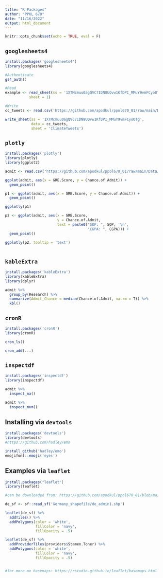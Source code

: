 ```yaml
---
title: "R Packages"
author: "PPOL 670"
date: "11/16/2022"
output: html_document
---
```


```r
knitr::opts_chunk$set(echo = TRUE, eval = F)
```

## `googlesheets4`
```r
install.packages('googlesheets4')
library(googlesheets4)

#Authenticate
gs4_auth()

#Read
example <- read_sheet(ss = '1XTMcmuu0agQVC7IDN8UQvw1KfDPI_MMuY9vmFCyoOTg', 
           sheet = 1)

#Write
cc_tweets <- read.csv('https://github.com/apodkul/ppol670_01/raw/main/Data/Climate_tweets.csv')

write_sheet(ss = '1XTMcmuu0agQVC7IDN8UQvw1KfDPI_MMuY9vmFCyoOTg', 
            data = cc_tweets,
            sheet = 'ClimateTweets')

```

## `plotly`
```r
install.packages('plotly')
library(plotly)
library(ggplot2)

admit <- read.csv('https://github.com/apodkul/ppol670_01/raw/main/Data/Admissions_missing.csv')

ggplot(admit, aes(x = GRE.Score, y = Chance.of.Admit)) + 
  geom_point()

p1 <- ggplot(admit, aes(x = GRE.Score, y = Chance.of.Admit)) + 
  geom_point() 

ggplotly(p1)

p2 <- ggplot(admit, aes(x = GRE.Score, 
                        y = Chance.of.Admit, 
                        text = paste0("SOP: ", SOP, '\n',
                                      "CGPA: ", CGPA))) + 
  geom_point() 

ggplotly(p2, tooltip = 'text')
  
```

## `kableExtra`
```r
install.packages('kableExtra')
library(kableExtra)
library(dplyr)

admit %>% 
  group_by(Research) %>%
  summarize(Admit_Chance = median(Chance.of.Admit, na.rm = T)) %>%
  kbl()
```

## `cronR`
```r
install.packages('cronR')
library(cronR)

cron_ls()

cron_add(...)
```

## `inspectdf`
```r
install.packages('inspectdf')
library(inspectdf)

admit %>% 
  inspect_na()

admit %>% 
  inspect_num()
```

## Installing via `devtools`
```r
install.packages('devtools')
library(devtools)
#https://github.com/hadley/emo

install_github('hadley/emo')
emojifont::emoji('eyes')
```


## Examples via `leaflet`
```r
install.packages("leaflet")
library(leaflet)

#can be downloaded from: https://github.com/apodkul/ppol670_01/blob/main/Data/Germany_shapefile.zip?raw=true

de_sf <- sf::read_sf('Germany_shapefile/de_admin1.shp')

leaflet(de_sf) %>%
  addTiles() %>%
  addPolygons(color = 'white', 
              fillColor = 'navy', 
              fillOpacity = .5)

leaflet(de_sf) %>%
  addProviderTiles(providers$Stamen.Toner) %>%
  addPolygons(color = 'white', 
              fillColor = 'navy', 
              fillOpacity = .5)


#for more on basemaps: https://rstudio.github.io/leaflet/basemaps.html
```
